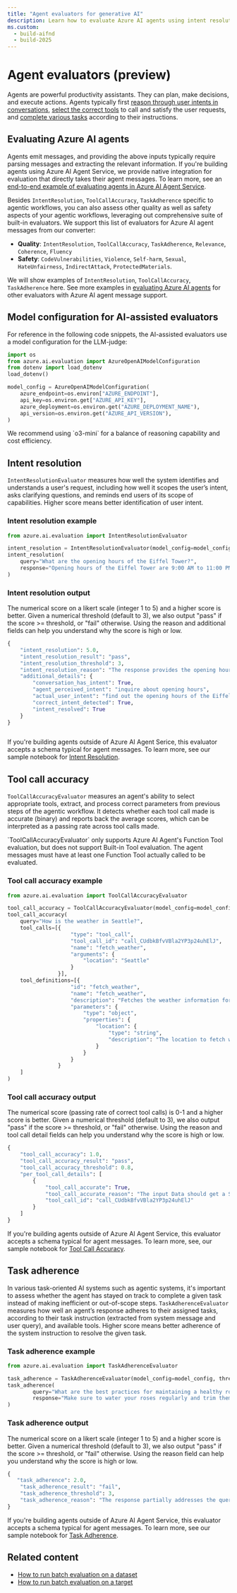 ```yaml
---
title: "Agent evaluators for generative AI"
description: Learn how to evaluate Azure AI agents using intent resolution, tool call accuracy, and task adherence evaluators.
ms.custom:
  - build-aifnd
  - build-2025
---
```


# Agent evaluators (preview)


<FeaturePreview />

Agents are powerful productivity assistants. They can plan, make decisions, and execute actions. Agents typically first [reason through user intents in conversations](#intent-resolution), [select the correct tools](#tool-call-accuracy) to call and satisfy the user requests, and [complete various tasks](#task-adherence) according to their instructions.

## Evaluating Azure AI agents

Agents emit messages, and providing the above inputs typically require parsing messages and extracting the relevant information. If you're building agents using Azure AI Agent Service, we provide native integration for evaluation that directly takes their agent messages. To learn more, see an [end-to-end example of evaluating agents in Azure AI Agent Service](https://aka.ms/e2e-agent-eval-sample).

Besides `IntentResolution`, `ToolCallAccuracy`, `TaskAdherence` specific to agentic workflows, you can also assess other quality as well as safety aspects of your agentic workflows, leveraging out comprehensive suite of built-in evaluators. We support this list of evaluators for Azure AI agent messages from our converter: 
- **Quality**: `IntentResolution`, `ToolCallAccuracy`, `TaskAdherence`, `Relevance`, `Coherence`, `Fluency`
- **Safety**: `CodeVulnerabilities`, `Violence`, `Self-harm`, `Sexual`, `HateUnfairness`, `IndirectAttack`, `ProtectedMaterials`.

We will show examples of `IntentResolution`, `ToolCallAccuracy`, `TaskAdherence` here. See more examples in [evaluating Azure AI agents](../../how-to/develop/agent-evaluate-sdk.md#evaluate-azure-ai-agents) for other evaluators with Azure AI agent message support.

## Model configuration for AI-assisted evaluators

For reference in the following code snippets, the AI-assisted evaluators use a model configuration for the LLM-judge:

```python
import os
from azure.ai.evaluation import AzureOpenAIModelConfiguration
from dotenv import load_dotenv
load_dotenv()

model_config = AzureOpenAIModelConfiguration(
    azure_endpoint=os.environ["AZURE_ENDPOINT"],
    api_key=os.environ.get["AZURE_API_KEY"],
    azure_deployment=os.environ.get("AZURE_DEPLOYMENT_NAME"),
    api_version=os.environ.get("AZURE_API_VERSION"),
)
```

<Tip>
We recommend using `o3-mini` for a balance of reasoning capability and cost efficiency. 
</Tip>

## Intent resolution

`IntentResolutionEvaluator` measures how well the system identifies and understands a user's request, including how well it scopes the user’s intent, asks clarifying questions, and reminds end users of its scope of capabilities. Higher score means better identification of user intent.

### Intent resolution example

```python
from azure.ai.evaluation import IntentResolutionEvaluator

intent_resolution = IntentResolutionEvaluator(model_config=model_config, threshold=3)
intent_resolution(
    query="What are the opening hours of the Eiffel Tower?",
    response="Opening hours of the Eiffel Tower are 9:00 AM to 11:00 PM."
)

```

### Intent resolution output

The numerical score on a likert scale (integer 1 to 5) and a higher score is better. Given a numerical threshold (default to 3), we also output "pass" if the score >= threshold, or "fail" otherwise. Using the reason and additional fields can help you understand why the score is high or low.

```python
{
    "intent_resolution": 5.0,
    "intent_resolution_result": "pass",
    "intent_resolution_threshold": 3,
    "intent_resolution_reason": "The response provides the opening hours of the Eiffel Tower clearly and accurately, directly addressing the user's query. It includes specific times, which fully resolves the user's request for information about the opening hours.",
    "additional_details": {
        "conversation_has_intent": True,
        "agent_perceived_intent": "inquire about opening hours",
        "actual_user_intent": "find out the opening hours of the Eiffel Tower",
        "correct_intent_detected": True,
        "intent_resolved": True
    }
}



```

If you're building agents outside of Azure AI Agent Serice, this evaluator accepts a schema typical for agent messages. To learn more, see our sample notebook for [Intent Resolution](https://aka.ms/intentresolution-sample).

## Tool call accuracy

`ToolCallAccuracyEvaluator` measures an agent's ability to select appropriate tools, extract, and process correct parameters from previous steps of the agentic workflow. It detects whether each tool call made is accurate (binary) and reports back the average scores, which can be interpreted as a passing rate across tool calls made.

<Note>
`ToolCallAccuracyEvaluator` only supports Azure AI Agent's Function Tool evaluation, but does not support Built-in Tool evaluation. The agent messages must have at least one Function Tool actually called to be evaluated.    
</Note>

### Tool call accuracy example

```python
from azure.ai.evaluation import ToolCallAccuracyEvaluator

tool_call_accuracy = ToolCallAccuracyEvaluator(model_config=model_config, threshold=3)
tool_call_accuracy(
    query="How is the weather in Seattle?",
    tool_calls=[{
                    "type": "tool_call",
                    "tool_call_id": "call_CUdbkBfvVBla2YP3p24uhElJ",
                    "name": "fetch_weather",
                    "arguments": {
                        "location": "Seattle"
                    }
                }],
    tool_definitions=[{
                    "id": "fetch_weather",
                    "name": "fetch_weather",
                    "description": "Fetches the weather information for the specified location.",
                    "parameters": {
                        "type": "object",
                        "properties": {
                            "location": {
                                "type": "string",
                                "description": "The location to fetch weather for."
                            }
                        }
                    }
                }
    ]
)

```

### Tool call accuracy output

The numerical score (passing rate of correct tool calls) is 0-1 and a higher score is better. Given a numerical threshold (default to 3), we also output "pass" if the score >= threshold, or "fail" otherwise. Using the reason and tool call detail fields can help you understand why the score is high or low.

```python
{
    "tool_call_accuracy": 1.0,
    "tool_call_accuracy_result": "pass",
    "tool_call_accuracy_threshold": 0.8,
    "per_tool_call_details": [
        {
            "tool_call_accurate": True,
            "tool_call_accurate_reason": "The input Data should get a Score of 1 because the TOOL CALL is directly relevant to the user's question about the weather in Seattle, includes appropriate parameters that match the TOOL DEFINITION, and the parameter values are correct and relevant to the user's query.",
            "tool_call_id": "call_CUdbkBfvVBla2YP3p24uhElJ"
        }
    ]
}
```

If you're building agents outside of Azure AI Agent Service, this evaluator accepts a schema typical for agent messages. To learn more, see, our sample notebook for [Tool Call Accuracy](https://aka.ms/toolcallaccuracy-sample).

## Task adherence

In various task-oriented AI systems such as agentic systems, it's important to assess whether the agent has stayed on track to complete a given task instead of making inefficient or out-of-scope steps. `TaskAdherenceEvaluator` measures how well an agent’s response adheres to their assigned tasks, according to their task instruction (extracted from system message and user query), and available tools. Higher score means better adherence of the system instruction to resolve the given task.

### Task adherence example

```python
from azure.ai.evaluation import TaskAdherenceEvaluator

task_adherence = TaskAdherenceEvaluator(model_config=model_config, threshold=3)
task_adherence(
        query="What are the best practices for maintaining a healthy rose garden during the summer?",
        response="Make sure to water your roses regularly and trim them occasionally."                         
)
```

### Task adherence output

The numerical score on a likert scale (integer 1 to 5) and a higher score is better. Given a numerical threshold (default to 3), we also output "pass" if the score >= threshold, or "fail" otherwise. Using the reason field can help you understand why the score is high or low.

```python
{
   "task_adherence": 2.0,
    "task_adherence_result": "fail",
    "task_adherence_threshold": 3,
    "task_adherence_reason": "The response partially addresses the query by mentioning relevant practices but lacks critical details and depth, making it insufficient for a comprehensive understanding of maintaining a rose garden in summer."
}
```

If you're building agents outside of Azure AI Agent Service, this evaluator accepts a schema typical for agent messages. To learn more, see our sample notebook for [Task Adherence](https://aka.ms/taskadherence-sample).

## Related content

- [How to run batch evaluation on a dataset](../../how-to/develop/evaluate-sdk.md#local-evaluation-on-test-datasets-using-evaluate)  
- [How to run batch evaluation on a target](../../how-to/develop/evaluate-sdk.md#local-evaluation-on-a-target)
